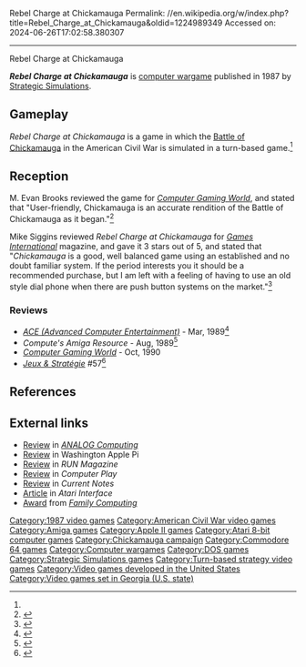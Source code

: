 Rebel Charge at Chickamauga
Permalink: //en.wikipedia.org/w/index.php?title=Rebel_Charge_at_Chickamauga&oldid=1224989349
Accessed on: 2024-06-26T17:02:58.380307



------
Rebel Charge at Chickamauga
{{Short description|1987 video game}}

{{Infobox video game
| collapsible = 
| state = 
| italic title = 
| title = Rebel Charge at Chickamauga
| image = Rebel Charge at Chickamauga cover.jpg
| alt = 
| caption = 
| developer = 
| publisher = [[Strategic Simulations]]
| series = 
| engine = 
| platforms = [[Amiga]], [[Apple II]], [[Atari 8-bit]], [[Commodore 64]], [[MS-DOS]]
| released = 1987
| genre = [[Computer wargame|Wargame]]
| modes = 
}}

'''''Rebel Charge at Chickamauga''''' is [[computer wargame]] published in 1987 by [[Strategic Simulations]].

==Gameplay==
''Rebel Charge at Chickamauga'' is a game in which the [[Battle of Chickamauga]] in the American Civil War is simulated in a turn-based game.<ref name="CGW40"/>

==Reception==
M. Evan Brooks reviewed the game for ''[[Computer Gaming World]]'', and stated that "User-friendly, Chickamauga is an accurate rendition of the Battle of Chickamauga as it began."<ref name="CGW40">{{cite magazine |last=Brooks |first=M. Evan |title=Rebel Charge at Chickamauga: "Make The Right Wing Strong" |magazine=Computer Gaming World |date=October 1987 |volume=1 |issue=40 |pages=32–33, 35}}</ref>

Mike Siggins reviewed ''Rebel Charge at Chickamauga'' for ''[[Games International]]'' magazine, and gave it 3 stars out of 5, and stated that "''Chickamauga'' is a good, well balanced game using an established and no doubt familiar system. If the period interests you it should be a recommended purchase, but I am left with a feeling of having to use an old style dial phone when there are push button systems on the market."<ref name="gi12">{{cite journal | last = Siggins |first = Mike | title =Computer Games | journal = [[Games International]] | issue = 12 | pages =47–48 |date=January 1990}}</ref>

===Reviews===
*''[[ACE (magazine)|ACE (Advanced Computer Entertainment)]]'' - Mar, 1989<ref>{{Cite web|url=https://archive.org/details/Ace_Magazine_Issue_18a/page/52/mode/2up|title = Ace Magazine Issue 18a}}</ref>
*''Compute's Amiga Resource'' - Aug, 1989<ref>{{Cite web|url=https://archive.org/details/COMPUTEs_Amiga_Resource_Volume_1_Number_3_1989-08_COMPUTE_Publications_US/page/n93/mode/2up|title = COMPUTE!'s Amiga Resource - Volume 1 Number 3 (1989-08)(COMPUTE! Publications)(US)|date = August 1989}}</ref>
*''[[Computer Gaming World]]'' - Oct, 1990
*''[[:fr:Jeux et Stratégie|Jeux & Stratégie]]'' #57<ref>{{cite web | url=https://archive.org/details/jeux-et-strategie-57/page/70/mode/2up | title=Jeux & stratégie 57 | date=April 1989 }}</ref>

==References==
{{reflist}}

==External links==
*[https://archive.org/details/analog-computing-magazine-60/page/n85/mode/2up Review] in ''[[ANALOG Computing]]''
*[https://archive.org/details/washingtonapplepijournal198708/page/n39/mode/2up Review] in Washington Apple Pi
*[https://archive.org/details/run-magazine-50/page/n23/mode/2up Review] in ''RUN Magazine''
*[https://archive.org/details/Computer_Play_1989-04_Computer_Play_Magazine_US/page/n11/mode/2up Review] in ''Computer Play''
*[https://archive.org/details/Current_Notes_1988-05/page/n39/mode/2up Review] in ''Current Notes''
*[https://archive.org/details/atari_interface_mar90_201807/page/n35/mode/2up Article] in ''Atari Interface''
*[https://archive.org/details/family-computing-53/page/n25/mode/2up Award] from ''[[Family Computing]]''

[[Category:1987 video games]]
[[Category:American Civil War video games]]
[[Category:Amiga games]]
[[Category:Apple II games]]
[[Category:Atari 8-bit computer games]]
[[Category:Chickamauga campaign]]
[[Category:Commodore 64 games]]
[[Category:Computer wargames]]
[[Category:DOS games]]
[[Category:Strategic Simulations games]]
[[Category:Turn-based strategy video games]]
[[Category:Video games developed in the United States]]
[[Category:Video games set in Georgia (U.S. state)]]